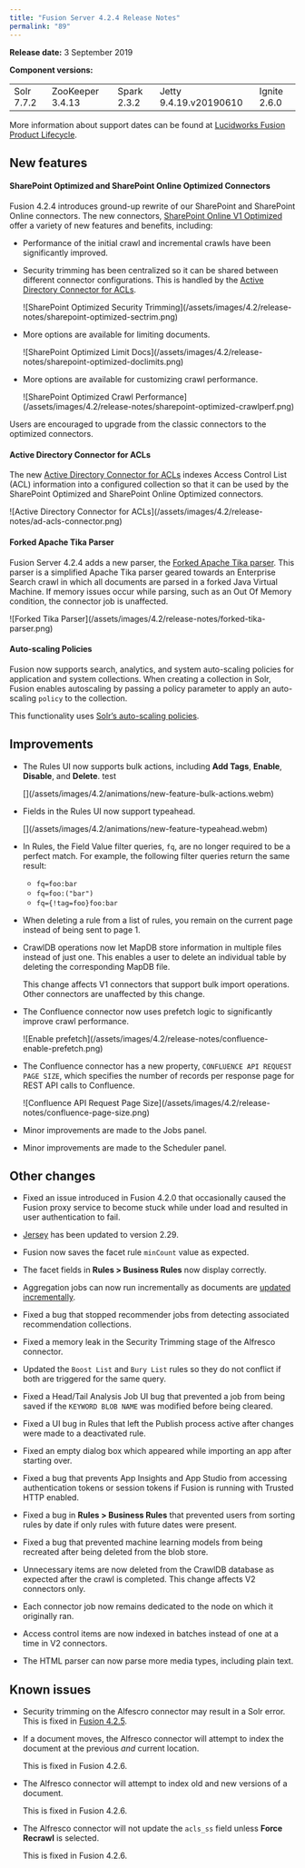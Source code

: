 ```yaml
---
title: "Fusion Server 4.2.4 Release Notes"
permalink: "89"
---
```


**Release date:** 3 September 2019

**Component versions:**

|  |  |  |  |  |
| --- | --- | --- | --- | --- |
| Solr 7.7.2 | ZooKeeper 3.4.13 | Spark 2.3.2 | Jetty 9.4.19.v20190610 | Ignite 2.6.0 |

More information about support dates can be found at [Lucidworks Fusion Product Lifecycle](/policies/7shln5/lucidworks-version-support-lifecycle).

## New features

#### SharePoint Optimized and SharePoint Online Optimized Connectors

Fusion 4.2.4 introduces ground-up rewrite of our SharePoint and SharePoint Online connectors. The new connectors, [SharePoint Online V1 Optimized](/fusion-connectors/51/share-point-online-v-1) offer a variety of new features and benefits, including:

* Performance of the initial crawl and incremental crawls have been significantly improved.

* Security trimming has been centralized so it can be shared between different connector configurations. This is handled by the [Active Directory Connector for ACLs](#ad-connector).

  <Frame>![SharePoint Optimized Security Trimming](/assets/images/4.2/release-notes/sharepoint-optimized-sectrim.png)</Frame>
* More options are available for limiting documents.

  <Frame>![SharePoint Optimized Limit Docs](/assets/images/4.2/release-notes/sharepoint-optimized-doclimits.png)</Frame>
* More options are available for customizing crawl performance.

  <Frame>![SharePoint Optimized Crawl Performance](/assets/images/4.2/release-notes/sharepoint-optimized-crawlperf.png)</Frame>

Users are encouraged to upgrade from the classic connectors to the optimized connectors.

#### Active Directory Connector for ACLs

The new [Active Directory Connector for ACLs](/fusion-connectors/11/active-directory-connector-for-acls) indexes Access Control List (ACL) information into a configured collection so that it can be used by the SharePoint Optimized and SharePoint Online Optimized connectors.

<Frame>![Active Directory Connector for ACLs](/assets/images/4.2/release-notes/ad-acls-connector.png)</Frame>

#### Forked Apache Tika Parser

Fusion Server 4.2.4 adds a new parser, the [Forked Apache Tika parser](/fusion-server/4.2/reference/parser-stages/forked-apache-tika-parser.html). This parser is a simplified Apache Tika parser geared towards an Enterprise Search crawl in which all documents are parsed in a forked Java Virtual Machine. If memory issues occur while parsing, such as an Out Of Memory condition, the connector job is unaffected.

<Frame>![Forked Tika Parser](/assets/images/4.2/release-notes/forked-tika-parser.png)</Frame>

#### Auto-scaling Policies

Fusion now supports search, analytics, and system auto-scaling policies for application and system collections. When creating a collection in Solr, Fusion enables autoscaling by passing a policy parameter to apply an auto-scaling `policy` to the collection.

This functionality uses [Solr’s auto-scaling policies](https://lucene.apache.org/solr/guide/7_6/solrcloud-autoscaling.html).

## Improvements

* The Rules UI now supports bulk actions, including **Add Tags**, **Enable**, **Disable**, and **Delete**. test

    <Frame>
      [](/assets/images/4.2/animations/new-feature-bulk-actions.webm)
    </Frame>

* Fields in the Rules UI now support typeahead.

    <Frame>
      [](/assets/images/4.2/animations/new-feature-typeahead.webm)
    </Frame>

* In Rules, the Field Value filter queries, `fq`, are no longer required to be a perfect match. For example, the following filter queries return the same result:

  + `fq=foo:bar`
  + `fq=foo:("bar")`
  + `fq={!tag=foo}foo:bar`

* When deleting a rule from a list of rules, you remain on the current page instead of being sent to page 1.

* CrawlDB operations now let MapDB store information in multiple files instead of just one. This enables a user to delete an individual table by deleting the corresponding MapDB file.

  This change affects V1 connectors that support bulk import operations. Other connectors are unaffected by this change.

* The Confluence connector now uses prefetch logic to significantly improve crawl performance.

  <Frame>![Enable prefetch](/assets/images/4.2/release-notes/confluence-enable-prefetch.png)</Frame>

* The Confluence connector has a new property, `CONFLUENCE API REQUEST PAGE SIZE`, which specifies the number of records per response page for REST API calls to Confluence.

  <Frame>![Confluence API Request Page Size](/assets/images/4.2/release-notes/confluence-page-size.png)</Frame>

* Minor improvements are made to the Jobs panel.
* Minor improvements are made to the Scheduler panel.

## Other changes

* Fixed an issue introduced in Fusion 4.2.0 that occasionally caused the Fusion proxy service to become stuck while under load and resulted in user authentication to fail.

* [Jersey](https://jersey.github.io) has been updated to version 2.29.

* Fusion now saves the facet rule `minCount` value as expected.

* The facet fields in **Rules > Business Rules** now display correctly.

* Aggregation jobs can now run incrementally as documents are [updated incrementally](/fusion-server/4.2/reference/solr-reference-guide/7.5.0/updating-parts-of-documents.html).

* Fixed a bug that stopped recommender jobs from detecting associated recommendation collections.

* Fixed a memory leak in the Security Trimming stage of the Alfresco connector.

* Updated the `Boost List` and `Bury List` rules so they do not conflict if both are triggered for the same query.

* Fixed a Head/Tail Analysis Job UI bug that prevented a job from being saved if the `KEYWORD BLOB NAME` was modified before being cleared.

* Fixed a UI bug in Rules that left the Publish process active after changes were made to a deactivated rule.

* Fixed an empty dialog box which appeared while importing an app after starting over.

* Fixed a bug that prevents App Insights and App Studio from accessing authentication tokens or session tokens if Fusion is running with Trusted HTTP enabled.

* Fixed a bug in **Rules > Business Rules** that prevented users from sorting rules by date if only rules with future dates were present.

* Fixed a bug that prevented machine learning models from being recreated after being deleted from the blob store.

* Unnecessary items are now deleted from the CrawlDB database as expected after the crawl is completed. This change affects V2 connectors only.

* Each connector job now remains dedicated to the node on which it originally ran.

* Access control items are now indexed in batches instead of one at a time in V2 connectors.

* The HTML parser can now parse more media types, including plain text.

## Known issues

* Security trimming on the Alfescro connector may result in a Solr error. This is fixed in [Fusion 4.2.5](/fusion-server/4.0/90/fusion-server-4-2-5-release-notes#bug%20fixes).

* If a document moves, the Alfresco connector will attempt to index the document at the previous *and* current location.

  <Note>
  This is fixed in Fusion 4.2.6.
  </Note>

* The Alfresco connector will attempt to index old and new versions of a document.

  <Note>
  This is fixed in Fusion 4.2.6.
  </Note>

* The Alfresco connector will not update the `acls_ss` field unless **Force Recrawl** is selected.

  <Note>
  This is fixed in Fusion 4.2.6.
  </Note>
